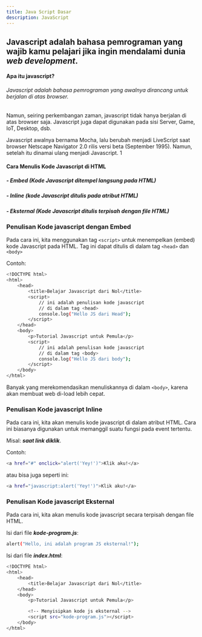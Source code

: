 ```yaml
---
title: Java Script Dasar
description: JavaScript
---
```


## Javascript adalah bahasa pemrograman yang wajib kamu pelajari jika ingin mendalami dunia ***web development***.

#### Apa itu javascript?

###### Javascript adalah bahasa pemrograman yang awalnya dirancang untuk berjalan di atas browser.

Namun, seiring perkembangan zaman, javascript tidak hanya berjalan di atas browser saja. Javascript juga dapat digunakan pada sisi Server, Game, IoT, Desktop, dsb.

Javascript awalnya bernama Mocha, lalu berubah menjadi LiveScript saat browser Netscape Navigator 2.0 rilis versi beta (September 1995). Namun, setelah itu dinamai ulang menjadi Javascript. 1

#### Cara Menulis Kode Javascript di HTML

##### - Embed (Kode Javascript ditempel langsung pada HTML)

##### - Inline (kode Javascript ditulis pada atribut HTML)

##### - Eksternal (Kode Javascript ditulis terpisah dengan file HTML)

### Penulisan Kode javascript dengan Embed

Pada cara ini, kita menggunakan tag ```<script>``` untuk menempelkan (embed) kode Javascript pada HTML. 
Tag ini dapat ditulis di dalam tag ```<head>``` dan ```<body>```

Contoh:

```sh
<!DOCTYPE html>
<html>
    <head>
        <title>Belajar Javascript dari Nol</title>
        <script>
            // ini adalah penulisan kode javascript
            // di dalam tag <head>
            console.log("Hello JS dari Head");
        </script>
    </head>
    <body>
        <p>Tutorial Javascript untuk Pemula</p>
        <script>
            // ini adalah penulisan kode javascript
            // di dalam tag <body>
            console.log("Hello JS dari body");
        </script>
    </body>
</html>
```

Banyak yang merekomendasikan menuliskannya di dalam ```<body>```, karena akan membuat web di-load lebih cepat.

### Penulisan Kode javascript Inline

Pada cara ini, kita akan menulis kode javascript di dalam atribut HTML. 
Cara ini biasanya digunakan untuk memanggil suatu fungsi pada event tertentu.

Misal: ***saat link diklik***.

Contoh:

```sh
<a href="#" onclick="alert('Yey!')">Klik aku!</a>
```

atau bisa juga seperti ini:

```sh
<a href="javascript:alert('Yey!')">Klik aku!</a>
```

### Penulisan Kode javascript Eksternal

Pada cara ini, kita akan menulis kode javascript secara terpisah dengan file HTML.

Isi dari file ***kode-program.js***:

```sh
alert("Hello, ini adalah program JS eksternal!");
```


Isi dari file ***index.html***:

```sh
<!DOCTYPE html>
<html>
    <head>
        <title>Belajar Javascript dari Nol</title>
    </head>
    <body>
        <p>Tutorial Javascript untuk Pemula</p>

        <!-- Menyisipkan kode js eksternal -->
        <script src="kode-program.js"></script>
    </body>
</html>
```

